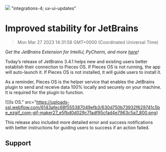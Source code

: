 ![](https://uploads-ssl.webflow.com/6143afec68f555387049efb3/630d750973932f43ba41c5bd_ezgif_com-gif-maker28_ba94985fa6ef3160b5d2fba25315a743_2000.png)
"integrations-4; ux-ui-updates"
# Improved stability for JetBrains
> Mon Mar 27 2023 14:31:58 GMT+0000 (Coordinated Universal Time)

<em>Get the JetBrains Extension for IntelliJ, PyCharm, and more <a href="https://plugins.jetbrains.com/plugin/17328-pieces" target="_blank" rel="noopener noreferrer">here</a>!</em>

Today’s release of JetBrains 3.4.1 helps new and existing users better establish their connection to Pieces OS. If Pieces OS is not running, the app will auto-launch it. If Pieces OS is not installed, it will guide users to install it.

As a reminder, Pieces OS is the helper service that enables the JetBrains plugin to send and receive data 100% locally and securely on your machine. It is required for the plugin to function.

![](s OS." src="https://uploads-ssl.webflow.com/6143afec68f555387049efb3/630d750b73932f629741c5be_ezgif_com-gif-maker27_e5fbd0d029c7fadf95cfad4e7963c5a7_800.png)

This release also included more detailed error and success notifications with better instructions for guiding users to success if an action failed.

## Support

